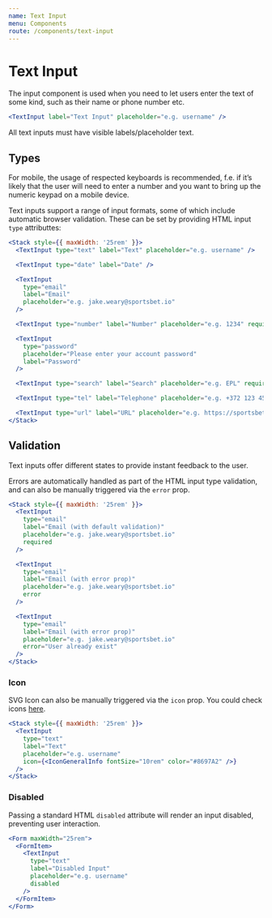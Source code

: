 ```yaml
---
name: Text Input
menu: Components
route: /components/text-input
---
```


# Text Input

The input component is used when you need to let users enter the text of some kind, such as their name or phone number etc.

```jsx react-live
<TextInput label="Text Input" placeholder="e.g. username" />
```

All text inputs must have visible labels/placeholder text.

## Types

For mobile, the usage of respected keyboards is recommended,
f.e. if it’s likely that the user will need to enter a number and you want to bring up
the numeric keypad on a mobile device.

Text inputs support a range of input formats, some of which include automatic
browser validation. These can be set by providing HTML input `type` attributtes:

```jsx react-live
<Stack style={{ maxWidth: '25rem' }}>
  <TextInput type="text" label="Text" placeholder="e.g. username" />

  <TextInput type="date" label="Date" />

  <TextInput
    type="email"
    label="Email"
    placeholder="e.g. jake.weary@sportsbet.io"
  />

  <TextInput type="number" label="Number" placeholder="e.g. 1234" required />

  <TextInput
    type="password"
    placeholder="Please enter your account password"
    label="Password"
  />

  <TextInput type="search" label="Search" placeholder="e.g. EPL" required />

  <TextInput type="tel" label="Telephone" placeholder="e.g. +372 123 4567" />

  <TextInput type="url" label="URL" placeholder="e.g. https://sportsbet.io" />
</Stack>
```

## Validation

Text inputs offer different states to provide instant feedback to the user.

Errors are automatically handled as part of the HTML input type validation, and
can also be manually triggered via the `error` prop.

```jsx react-live
<Stack style={{ maxWidth: '25rem' }}>
  <TextInput
    type="email"
    label="Email (with default validation)"
    placeholder="e.g. jake.weary@sportsbet.io"
    required
  />

  <TextInput
    type="email"
    label="Email (with error prop)"
    placeholder="e.g. jake.weary@sportsbet.io"
    error
  />

  <TextInput
    type="email"
    label="Email (with error prop)"
    placeholder="e.g. jake.weary@sportsbet.io"
    error="User already exist"
  />
</Stack>
```

### Icon

SVG Icon can also be manually triggered via the `icon` prop.
You could check icons [here](/assets/icons 'here').

```jsx react-live
<Stack style={{ maxWidth: '25rem' }}>
  <TextInput
    type="text"
    label="Text"
    placeholder="e.g. username"
    icon={<IconGeneralInfo fontSize="10rem" color="#8697A2" />}
  />
</Stack>
```

### Disabled

Passing a standard HTML `disabled` attribute will render an input disabled,
preventing user interaction.

```jsx react-live
<Form maxWidth="25rem">
  <FormItem>
    <TextInput
      type="text"
      label="Disabled Input"
      placeholder="e.g. username"
      disabled
    />
  </FormItem>
</Form>
```
